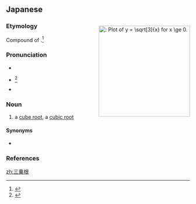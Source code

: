 ==Japanese==
<div style="float:right;">
{{wikipedia|lang=ja}}
[[Image:Cube root.svg|right|thumb|250px|{{lang|ja|三乗根}}: Plot of ''y'' = <math>\sqrt[3]{x}</math> for <math>x \ge 0</math>.]]
{{wikipedia|Cube root}}
</div>
{{ja-kanjitab|さん|じょう|こん|yomi=on}}

===Etymology===
Compound of {{compound|lang=ja|sort=さんじょうこん|三乗|tr1=sanjō|t1=a cube, a power of three|pos1=in mathematics|根|tr2=kon|t2=root}}.<ref name="KDJ">{{R:Kokugo Dai Jiten}}</ref>

===Pronunciation===
* {{l|ja|sc=Latn|音読み|On'yomi}}
* {{ja-accent-common|n|さ|んじょ|うこん}}<ref name="DJR">{{R:Daijirin}}</ref>
* {{IPA|lang=ja|[sã̠nd͡ʑʲo̞ːkõ̞ɴ]}}

===Noun===
{{ja-noun|さんじょうこん}}

# {{lb|ja|sort=さんじょうこん|mathematics}} a [[cube root]], a [[cubic root]]

====Synonyms====
* {{ja-l|立方根|りっぽうこん|rippōkon}}

===References===
<references/>

[[zh:三乗根]]